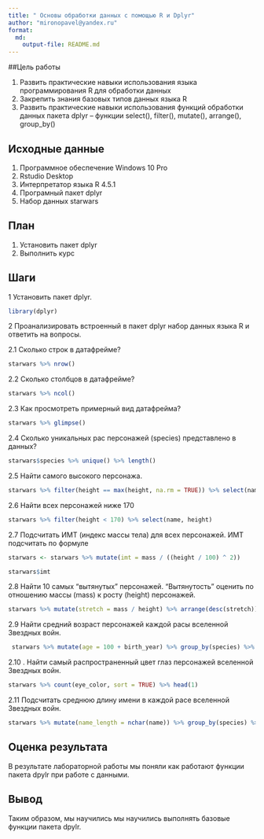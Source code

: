 ```yaml
---
title: " Основы обработки данных с помощью R и Dplyr"
author: "mironopavel@yandex.ru"
format: 
  md: 
    output-file: README.md
---
```


##Цель работы

 1. Развить практические навыки использования языка программирования R для
 обработки данных
 2. Закрепить знания базовых типов данных языка R
 3. Развить практические навыки использования функций обработки данных пакета
 dplyr – функции select(), filter(), mutate(), arrange(), group_by()

## Исходные данные

1. Программное обеспечение Windows 10 Pro
2. Rstudio Desktop
3. Интерпретатор языка R 4.5.1
4. Програмный пакет dplyr
5. Набор данных starwars

## План

1. Установить пакет dplyr     
2. Выполнить курс   

## Шаги

1 Установить пакет dplyr.

```r
library(dplyr)
```

2 Проанализировать встроенный в пакет dplyr набор данных языка R и ответить на вопросы.

  2.1 Сколько строк в датафрейме?
  
```r
starwars %>% nrow()
```
  
  2.2  Сколько столбцов в датафрейме?
  
```r
starwars %>% ncol()
```
  
  2.3  Как просмотреть примерный вид датафрейма?

```r
starwars %>% glimpse()
```
  
  2.4  Сколько уникальных рас персонажей (species) представлено в данных?
  
```r
starwars$species %>% unique() %>% length()
```

  2.5  Найти самого высокого персонажа.
  
```r
starwars %>% filter(height == max(height, na.rm = TRUE)) %>% select(name, height)
```

  2.6 Найти всех персонажей ниже 170
  
```r
starwars %>% filter(height < 170) %>% select(name, height)
```

  2.7  Подсчитать ИМТ (индекс массы тела) для всех персонажей. ИМТ подсчитать по
 формуле
 
```r
starwars <- starwars %>% mutate(imt = mass / ((height / 100) ^ 2))

starwars$imt
```

  2.8  Найти 10 самых “вытянутых” персонажей. “Вытянутость” оценить по отношению
 массы (mass) к росту (height) персонажей.
 
```r
starwars %>% mutate(stretch = mass / height) %>% arrange(desc(stretch)) %>% head(10) %>% select(name, mass, height, stretch)
```

  2.9  Найти средний возраст персонажей каждой расы вселенной Звездных войн.
  
```r
 starwars %>% mutate(age = 100 + birth_year) %>% group_by(species) %>% summarise(avg_age = mean(age, na.rm = TRUE), count = n()) %>% filter(!is.na(avg_age)) %>% arrange(desc(avg_age))
```

  2.10 . Найти самый распространенный цвет глаз персонажей вселенной Звездных
 войн.
  
```r
starwars %>% count(eye_color, sort = TRUE) %>% head(1)
```
 
 2.11 Подсчитать среднюю длину имени в каждой расе вселенной Звездных войн.
 
```r
starwars %>% mutate(name_length = nchar(name)) %>% group_by(species) %>% summarise(avg_name_length = mean(name_length, na.rm = TRUE))
```

## Оценка результата

 В результате лабораторной работы мы поняли как работают функции пакета dpylr при работе с данными.

## Вывод

Таким образом, мы научились мы научились выполнять базовые функции пакета dpylr.